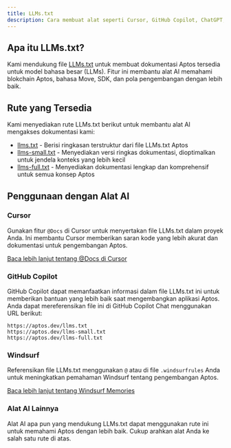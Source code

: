 ```yaml
---
title: LLMs.txt
description: Cara membuat alat seperti Cursor, GitHub Copilot, ChatGPT, dan Claude memahami dokumentasi Aptos.
---
```


## Apa itu LLMs.txt?

Kami mendukung file [LLMs.txt](https://llmstxt.org/) untuk membuat dokumentasi Aptos tersedia untuk model bahasa besar (LLMs). Fitur ini membantu alat AI memahami blokchain Aptos, bahasa Move, SDK, dan pola pengembangan dengan lebih baik.

## Rute yang Tersedia

Kami menyediakan rute LLMs.txt berikut untuk membantu alat AI mengakses dokumentasi kami:

- [llms.txt](/llms.txt) - Berisi ringkasan terstruktur dari file LLMs.txt Aptos
- [llms-small.txt](/llms-small.txt) - Menyediakan versi ringkas dokumentasi, dioptimalkan untuk jendela konteks yang lebih kecil
- [llms-full.txt](/llms-full.txt) - Menyediakan dokumentasi lengkap dan komprehensif untuk semua konsep Aptos

## Penggunaan dengan Alat AI

### Cursor

Gunakan fitur `@Docs` di Cursor untuk menyertakan file LLMs.txt dalam proyek Anda. Ini membantu Cursor memberikan saran kode yang lebih akurat dan dokumentasi untuk pengembangan Aptos.

[Baca lebih lanjut tentang @Docs di Cursor](https://docs.cursor.com/context/@-symbols/@-docs)

### GitHub Copilot

GitHub Copilot dapat memanfaatkan informasi dalam file LLMs.txt ini untuk memberikan bantuan yang lebih baik saat mengembangkan aplikasi Aptos. Anda dapat mereferensikan file ini di GitHub Copilot Chat menggunakan URL berikut:

```
https://aptos.dev/llms.txt
https://aptos.dev/llms-small.txt
https://aptos.dev/llms-full.txt
```

### Windsurf

Referensikan file LLMs.txt menggunakan `@` atau di file `.windsurfrules` Anda untuk meningkatkan pemahaman Windsurf tentang pengembangan Aptos.

[Baca lebih lanjut tentang Windsurf Memories](https://docs.codeium.com/windsurf/memories#memories-and-rules)

### Alat AI Lainnya

Alat AI apa pun yang mendukung LLMs.txt dapat menggunakan rute ini untuk memahami Aptos dengan lebih baik. Cukup arahkan alat Anda ke salah satu rute di atas.

